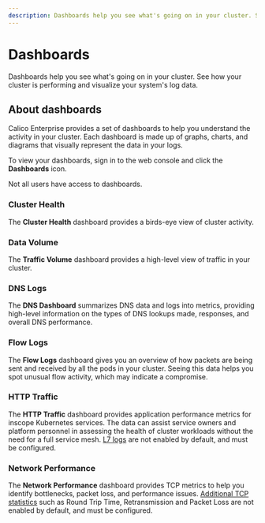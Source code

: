 ```yaml
---
description: Dashboards help you see what's going on in your cluster. See how your cluster is performing and visualize your system's log data.
---
```



# Dashboards

Dashboards help you see what's going on in your cluster.
See how your cluster is performing and visualize your system's log data.
## About dashboards

Calico Enterprise provides a set of dashboards to help you understand the activity in your cluster.
Each dashboard is made up of graphs, charts, and diagrams that visually represent the data in your logs.

To view your dashboards, sign in to the web console and click the <IconDashboard width="20" /> **Dashboards** icon.

Not all users have access to dashboards.

### Cluster Health

The **Cluster Health** dashboard provides a birds-eye view of cluster activity.

<Screenshot src="/img/calico-enterprise/dashboards.png" alt="Cluster Health Dashboard" />

### Data Volume

The **Traffic Volume** dashboard provides a high-level view of traffic in your cluster.

<Screenshot src="/img/calico-enterprise/dashboard-data-volume.png" alt="Data Volume Dashboard" />

### DNS Logs

The **DNS Dashboard** summarizes DNS data and logs into metrics, providing high-level information on the types of DNS lookups made, responses, and overall DNS performance.

<Screenshot src="/img/calico-enterprise/dashboard-dns-logs.png" alt="DNS Logs Dashboard" />

### Flow Logs

The **Flow Logs** dashboard gives you an overview of how packets are being sent and received by all the pods in your cluster.
Seeing this data helps you spot unusual flow activity, which may indicate a compromise.

<Screenshot src="/img/calico-enterprise/dashboard-flow-logs.png" alt="Flow Logs Dashboard" />

### HTTP Traffic

The **HTTP Traffic**  dashboard provides application performance metrics for inscope Kubernetes services.
The data can assist service owners and platform personnel in assessing the health of cluster workloads without the need for a full service mesh.
[L7 logs](elastic/l7/configure.mdx) are not enabled by default, and must be configured.

<Screenshot src="/img/calico-enterprise/dashboard-l7.png" alt="HTTP Traffic dashboard" />

### Network Performance

The **Network Performance** dashboard provides TCP metrics to help you identify bottlenecks, packet loss, and performance issues.
[Additional TCP statistics](elastic/flow/tcpstats.mdx) such as Round Trip Time, Retransmission and Packet Loss are not enabled by default, and must be configured.

<Screenshot src="/img/calico-enterprise/dashboard-tcp-performance.png" alt="Network Performance Dashboard" />

